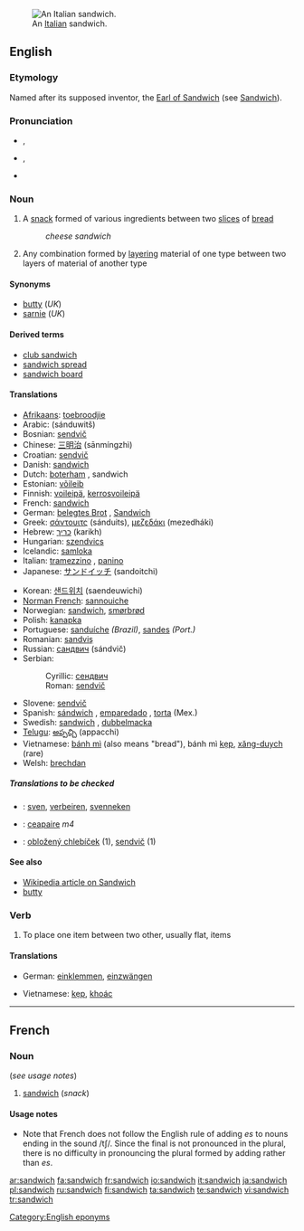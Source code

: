 {{see|Sandwich|sándwich}}
[[Image:Italian Sandwich.jpeg|thumb|An [[Italian]] sandwich.]]
==English==

===Etymology===
Named after its supposed inventor, the [[w:John Montagu, 4th Earl of Sandwich|Earl of Sandwich]] (see [[Sandwich]]).

===Pronunciation===
*{{IPA|/ˈsændwɪʧ/}}, {{IPA|/ˈsændwɪdʒ/}}
*{{SAMPA|/"s{ndwItS/}}, {{SAMPA|/"s{ndwIdZ/}}
*{{audio|en-us-sandwich.ogg|Audio (US)}}

===Noun===
{{en-noun|sandwich|es}}

# A [[snack]] formed of various ingredients between two [[slice]]s of [[bread]]
#:''cheese sandwich''
# Any combination formed by [[layering]] material of one type between two layers of material of another type

====Synonyms====
<!-- Australian slang "sanga" or "sanger" - need to check -->
*[[butty]] (''UK'')
*[[sarnie]] (''UK'')

====Derived terms====
*[[club sandwich]]
*[[sandwich spread]]
*[[sandwich board]]

====Translations====
{{trans-top|snack}}
*[[Afrikaans]]: [[toebroodjie]]
*Arabic: {{ARchar|[[ساندويتش]]}} (sánduwitš) {{m}}
*Bosnian: [[sendvič]] {{m}}
*Chinese: [[三明治]] (sānmíngzhì)
*Croatian: [[sendvič]] {{m}}
*Danish: [[#Danish|sandwich]]
*Dutch: [[boterham]] {{m}}, sandwich {{m}}
*Estonian: [[võileib]]
*Finnish: [[voileipä]], [[kerrosvoileipä]]
*French: [[sandwich#French|sandwich]] {{m}}
*German: [[belegtes Brot]] {{n}}, [[Sandwich]] {{n}}
*Greek: [[σάντουιτς]] {{n}} (sánduits), [[μεζεδάκι]] {{n}} (mezedháki)
*Hebrew: [[כריך]] (karikh)
*Hungarian: [[szendvics]]
*Icelandic: [[samloka]] {{f}}
*Italian: [[tramezzino]] {{m}}, [[panino]] {{m}}
*Japanese: [[サンドイッチ]] (sandoitchi)
{{trans-mid}}
*Korean: [[샌드위치]] (saendeuwichi)
*[[Norman French]]: [[sannouiche]]
*Norwegian: [[#Norwegian|sandwich]], [[smørbrød]]
*Polish: [[kanapka]] {{f}}
*Portuguese: [[sanduíche]] {{m}} ''(Brazil)'', [[sandes]] {{f}} ''(Port.)''
*Romanian: [[sandviş]] {{n}}
*Russian: [[сандвич]] (sándvič) {{m}}
*Serbian:
*:Cyrillic: [[сендвич]] {{m}}
*:Roman: [[sendvič]] {{m}}
*Slovene: [[sendvič]] {{m}}
*Spanish: [[sándwich]] {{m}}, [[emparedado]] {{m}}, [[torta]] {{f}} (Mex.)
*Swedish: [[sandwich#Swedish|sandwich]] {{c}}, [[dubbelmacka]] {{c}}
*[[Telugu]]: [[అప్పచ్చి]] (appacchi)
*Vietnamese: [[bánh mì]] (also means "bread"), bánh mì [[kẹp]], [[xăng-duych]] (rare)
*Welsh: [[brechdan]]
{{trans-bottom}}

{{trans-top|layers of material}}
{{trans-mid}}
{{trans-bottom}}

=====Translations to be checked=====
<!--Remove this section once all of the translations below have been moved into the tables above.-->
{{checktrans-top}}
*{{ttbc|Flemish}}: [[sven]], [[verbeiren]], [[svenneken]]
*{{ttbc|Irish}}: [[ceapaire]] ''m4''
*{{ttbc|Slovak}}: [[obložený chlebíček]] {{m}} (1), [[sendvič]] {{m}} (1)
{{checktrans-bottom}}

====See also====
*[[:w:sandwich|Wikipedia article on Sandwich]]
*[[butty]]

===Verb===
{{en-verb|sandwich|es}}

# To place one item between two other, usually flat, items

====Translations====
{{trans-top|to place one item between two other, usually flat, items}}
*German: [[einklemmen]], [[einzwängen]]
{{trans-mid}}
*Vietnamese: [[kẹp]], [[khoác]]
{{trans-bottom}}

[[Category:English eponyms]]

----

==French==

===Noun===
{{fr-noun|m}} (''see usage notes'')

# [[sandwich#English|sandwich]] (''snack'')

====Usage notes====
*Note that French does not follow the English rule of adding ''es'' to nouns ending in the sound /tʃ/. Since the final {{s}} is not pronounced in the plural, there is no difficulty in pronouncing the plural formed by adding {{s}} rather than ''es''.

[[ar:sandwich]]
[[fa:sandwich]]
[[fr:sandwich]]
[[io:sandwich]]
[[it:sandwich]]
[[ja:sandwich]]
[[pl:sandwich]]
[[ru:sandwich]]
[[fi:sandwich]]
[[ta:sandwich]]
[[te:sandwich]]
[[vi:sandwich]]
[[tr:sandwich]]